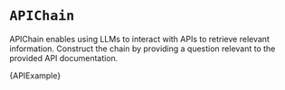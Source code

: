 
# `APIChain`

APIChain enables using LLMs to interact with APIs to retrieve relevant information. Construct the chain by providing a question relevant to the provided API documentation.

<CodeBlock language="typescript">{APIExample}</CodeBlock>
